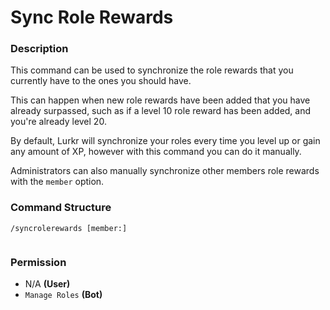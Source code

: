 # Sync Role Rewards

### Description

This command can be used to synchronize the role rewards that you currently have to the ones you should have.

This can happen when new role rewards have been added that you have already surpassed, such as if a level 10 role reward has been added, and you're already level 20.&#x20;

By default, Lurkr will synchronize your roles every time you level up or gain any amount of XP, however with this command you can do it manually.

Administrators can also manually synchronize other members role rewards with the `member` option.

### Command Structure

```
/syncrolerewards [member:]
```

<figure><img src="https://i.imgur.com/qfxXgL4.png" alt=""><figcaption></figcaption></figure>

### **Permission**

* N/A **(User)**
* `Manage Roles` **(Bot)**
